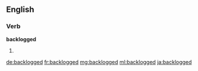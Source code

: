 ==English==

===Verb===
'''backlogged'''

# {{en-past of|backlog}}

[[de:backlogged]]
[[fr:backlogged]]
[[mg:backlogged]]
[[ml:backlogged]]
[[ja:backlogged]]
